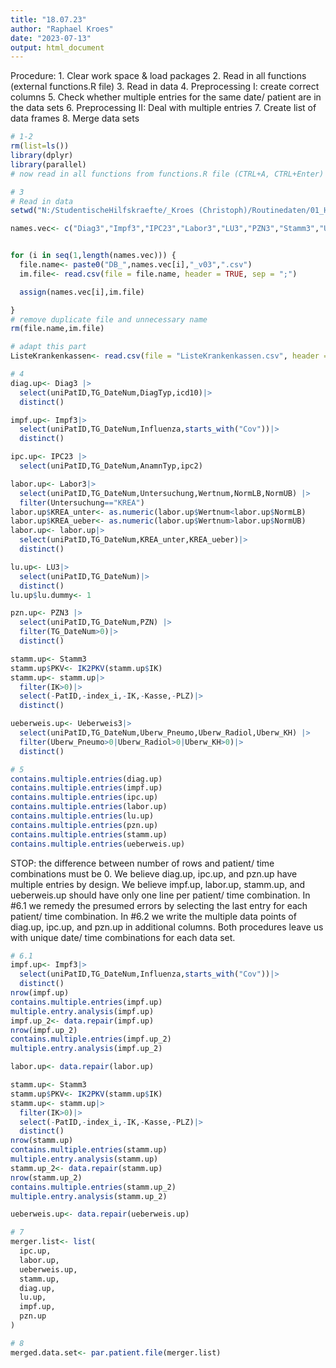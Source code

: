 ```yaml
---
title: "18.07.23"
author: "Raphael Kroes"
date: "2023-07-13"
output: html_document
---
```


Procedure:
1. Clear work space & load packages
2. Read in all functions (external functions.R file)
3. Read in data
4. Preprocessing I: create correct columns
5. Check whether multiple entries for the same date/ patient are in the data sets
6. Preprocessing II: Deal with multiple entries
7. Create list of data frames
8. Merge data sets
```r
# 1-2
rm(list=ls())
library(dplyr)
library(parallel)
# now read in all functions from functions.R file (CTRL+A, CTRL+Enter)
```

```r
# 3
# Read in data
setwd("N:/StudentischeHilfskraefte/_Kroes (Christoph)/Routinedaten/01_Husten/DB")

names.vec<- c("Diag3","Impf3","IPC23","Labor3","LU3","PZN3","Stamm3","Ueberweis3")


for (i in seq(1,length(names.vec))) {
  file.name<- paste0("DB_",names.vec[i],"_v03",".csv")
  im.file<- read.csv(file = file.name, header = TRUE, sep = ";")

  assign(names.vec[i],im.file)

}
# remove duplicate file and unnecessary name
rm(file.name,im.file)

# adapt this part
ListeKrankenkassen<- read.csv(file = "ListeKrankenkassen.csv", header = TRUE, sep = ";")
```

```r
# 4
diag.up<- Diag3 |> 
  select(uniPatID,TG_DateNum,DiagTyp,icd10)|>
  distinct()

impf.up<- Impf3|> 
  select(uniPatID,TG_DateNum,Influenza,starts_with("Cov"))|>
  distinct()

ipc.up<- IPC23 |>
  select(uniPatID,TG_DateNum,AnamnTyp,ipc2)

labor.up<- Labor3|>
  select(uniPatID,TG_DateNum,Untersuchung,Wertnum,NormLB,NormUB) |>
  filter(Untersuchung=="KREA")
labor.up$KREA_unter<- as.numeric(labor.up$Wertnum<labor.up$NormLB)
labor.up$KREA_ueber<- as.numeric(labor.up$Wertnum>labor.up$NormUB)
labor.up<- labor.up|>
  select(uniPatID,TG_DateNum,KREA_unter,KREA_ueber)|>
  distinct()

lu.up<- LU3|> 
  select(uniPatID,TG_DateNum)|>
  distinct()
lu.up$lu.dummy<- 1

pzn.up<- PZN3 |> 
  select(uniPatID,TG_DateNum,PZN) |> 
  filter(TG_DateNum>0)|>
  distinct()

stamm.up<- Stamm3
stamm.up$PKV<- IK2PKV(stamm.up$IK)
stamm.up<- stamm.up|> 
  filter(IK>0)|>
  select(-PatID,-index_i,-IK,-Kasse,-PLZ)|>
  distinct()

ueberweis.up<- Ueberweis3|>
  select(uniPatID,TG_DateNum,Uberw_Pneumo,Uberw_Radiol,Uberw_KH) |>
  filter(Uberw_Pneumo>0|Uberw_Radiol>0|Uberw_KH>0)|>
  distinct()
```
```r
# 5
contains.multiple.entries(diag.up)
contains.multiple.entries(impf.up)
contains.multiple.entries(ipc.up)
contains.multiple.entries(labor.up)
contains.multiple.entries(lu.up)
contains.multiple.entries(pzn.up)
contains.multiple.entries(stamm.up)
contains.multiple.entries(ueberweis.up)

```

STOP: the difference between number of rows and patient/ time combinations must be 0. We believe diag.up, ipc.up, and pzn.up have multiple entries by design. We believe impf.up, labor.up, stamm.up, and ueberweis.up should have only one line per patient/ time combination. In #6.1 we remedy the presumed errors by selecting the last entry for each patient/ time combination. In #6.2 we write the multiple data points of diag.up, ipc.up, and pzn.up in additional columns. Both procedures leave us with unique date/ time combinations for each data set.  
```r
# 6.1
impf.up<- Impf3|> 
  select(uniPatID,TG_DateNum,Influenza,starts_with("Cov"))|>
  distinct()
nrow(impf.up)
contains.multiple.entries(impf.up)
multiple.entry.analysis(impf.up)
impf.up_2<- data.repair(impf.up)
nrow(impf.up_2)
contains.multiple.entries(impf.up_2)
multiple.entry.analysis(impf.up_2)

labor.up<- data.repair(labor.up)

stamm.up<- Stamm3
stamm.up$PKV<- IK2PKV(stamm.up$IK)
stamm.up<- stamm.up|> 
  filter(IK>0)|>
  select(-PatID,-index_i,-IK,-Kasse,-PLZ)|>
  distinct()
nrow(stamm.up)
contains.multiple.entries(stamm.up)
multiple.entry.analysis(stamm.up)
stamm.up_2<- data.repair(stamm.up)
nrow(stamm.up_2)
contains.multiple.entries(stamm.up_2)
multiple.entry.analysis(stamm.up_2)

ueberweis.up<- data.repair(ueberweis.up)

```

```r
# 7
merger.list<- list(
  ipc.up,
  labor.up,
  ueberweis.up,
  stamm.up,
  diag.up,
  lu.up,
  impf.up,
  pzn.up
)

```

```r
# 8
merged.data.set<- par.patient.file(merger.list)
```




